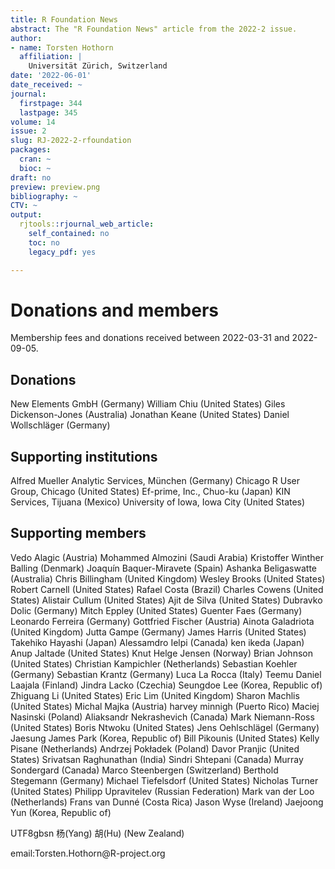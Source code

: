 ```yaml
---
title: R Foundation News
abstract: The "R Foundation News" article from the 2022-2 issue.
author:
- name: Torsten Hothorn
  affiliation: |
    Universität Zürich, Switzerland
date: '2022-06-01'
date_received: ~
journal:
  firstpage: 344
  lastpage: 345
volume: 14
issue: 2
slug: RJ-2022-2-rfoundation
packages:
  cran: ~
  bioc: ~
draft: no
preview: preview.png
bibliography: ~
CTV: ~
output:
  rjtools::rjournal_web_article:
    self_contained: no
    toc: no
    legacy_pdf: yes

---
```













# Donations and members

Membership fees and donations received between 2022-03-31 and
2022-09-05.

## Donations

New Elements GmbH (Germany) William Chiu (United States) Giles
Dickenson-Jones (Australia) Jonathan Keane (United States) Daniel
Wollschläger (Germany)

## Supporting institutions

Alfred Mueller Analytic Services, München (Germany) Chicago R User
Group, Chicago (United States) Ef-prime, Inc., Chuo-ku (Japan) KIN
Services, Tijuana (Mexico) University of Iowa, Iowa City (United States)

## Supporting members

Vedo Alagic (Austria) Mohammed Almozini (Saudi Arabia) Kristoffer
Winther Balling (Denmark) Joaquín Baquer-Miravete (Spain) Ashanka
Beligaswatte (Australia) Chris Billingham (United Kingdom) Wesley Brooks
(United States) Robert Carnell (United States) Rafael Costa (Brazil)
Charles Cowens (United States) Alistair Cullum (United States) Ajit de
Silva (United States) Dubravko Dolic (Germany) Mitch Eppley (United
States) Guenter Faes (Germany) Leonardo Ferreira (Germany) Gottfried
Fischer (Austria) Ainota Galadriota (United Kingdom) Jutta Gampe
(Germany) James Harris (United States) Takehiko Hayashi (Japan)
Alessamdro Ielpi (Canada) ken ikeda (Japan) Anup Jaltade (United States)
Knut Helge Jensen (Norway) Brian Johnson (United States) Christian
Kampichler (Netherlands) Sebastian Koehler (Germany) Sebastian Krantz
(Germany) Luca La Rocca (Italy) Teemu Daniel Laajala (Finland) Jindra
Lacko (Czechia) Seungdoe Lee (Korea, Republic of) Zhiguang Li (United
States) Eric Lim (United Kingdom) Sharon Machlis (United States) Michal
Majka (Austria) harvey minnigh (Puerto Rico) Maciej Nasinski (Poland)
Aliaksandr Nekrashevich (Canada) Mark Niemann-Ross (United States) Boris
Ntwoku (United States) Jens Oehlschlägel (Germany) Jaesung James Park
(Korea, Republic of) Bill Pikounis (United States) Kelly Pisane
(Netherlands) Andrzej Pokładek (Poland) Davor Pranjic (United States)
Srivatsan Raghunathan (India) Sindri Shtepani (Canada) Murray Sondergard
(Canada) Marco Steenbergen (Switzerland) Berthold Stegemann (Germany)
Michael Tiefelsdorf (United States) Nicholas Turner (United States)
Philipp Upravitelev (Russian Federation) Mark van der Loo (Netherlands)
Frans van Dunné (Costa Rica) Jason Wyse (Ireland) Jaejoong Yun (Korea,
Republic of)

::: CJK*
UTF8gbsn 杨(Yang) 胡(Hu) (New Zealand)
:::

email:Torsten.Hothorn@R-project.org
